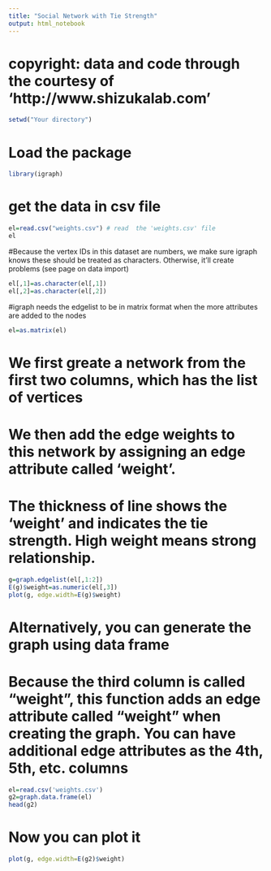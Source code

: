 ---
title: "Social Network with Tie Strength"
output: html_notebook
---
# copyright: data and code through the courtesy of 'http://www.shizukalab.com'

```{r}
setwd("Your directory")
```

# Load the package
```{r}
library(igraph)
```

# get the data in csv file
```{r}
el=read.csv("weights.csv") # read  the 'weights.csv' file
el
```

#Because the vertex IDs in this dataset are numbers, we make sure igraph knows these should be treated as characters. Otherwise, it'll create problems (see page on data import)
```{r}
el[,1]=as.character(el[,1]) 
el[,2]=as.character(el[,2])
```

#igraph needs the edgelist to be in matrix format when the more attributes are added to the nodes
```{r}
el=as.matrix(el) 
```

# We first greate a network from the first two columns, which has the list of vertices
# We then add the edge weights to this network by assigning an edge attribute called 'weight'.
# The thickness of line shows the 'weight' and indicates the tie strength. High weight means strong relationship.
```{r}
g=graph.edgelist(el[,1:2]) 
E(g)$weight=as.numeric(el[,3]) 
plot(g, edge.width=E(g)$weight)
```

# Alternatively, you can generate the graph using data frame 
# Because the third column is called "weight", this function adds an edge attribute called "weight" when creating the graph. You can have additional edge attributes as the 4th, 5th, etc. columns
```{r}
el=read.csv('weights.csv')
g2=graph.data.frame(el)
head(g2)
```

# Now you can plot it
```{r}
plot(g, edge.width=E(g2)$weight)
```

